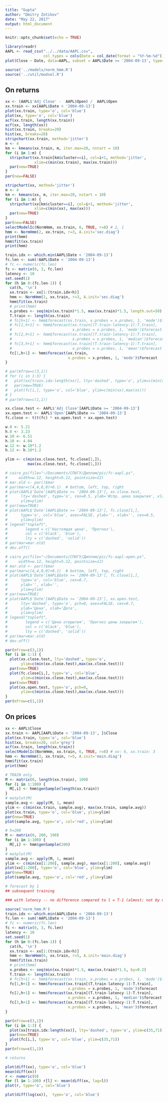 ```yaml
---
title: "Gupta"
author: "Dmitry Zotikov"
date: "May 22, 2017"
output: html_document
---
```


```r
knitr::opts_chunk$set(echo = TRUE)
```

```r
library(readr)
AAPL <- read_csv("../../data/AAPL.csv",
                 col_types = cols(Date = col_date(format = "%Y-%m-%d")))
plot(Close ~ Date, data=AAPL, subset = AAPL$Date >= '2004-09-13', type='o', col='blue')

source('../models/norm_hmm.R')
source('../util/modsel.R')
```

## On returns

```r
xx <- (AAPL$'Adj Close' -  AAPL$Open) /  AAPL$Open
xx.train <- xx[AAPL$Date < '2004-09-13']
plot(xx.train, type='o', col='blue')
plot(xx, type='o', col='blue')
acf(xx.train, length(xx.train))
acf(xx, length(xx))
hist(xx.train, breaks=20)
hist(xx, breaks=20)
stripchart(xx.train, method='jitter')
m <- 4
km <- kmeans(xx.train, m, iter.max=20, nstart = 10)
for (i in 1:m) {
  stripchart(xx.train[km$cluster==i], col=i+1, method='jitter',
             xlim=c(min(xx.train), max(xx.train)))
  par(new=TRUE)
}
par(new=FALSE)

stripchart(xx, method='jitter')
m <- 4
km <- kmeans(xx, m, iter.max=20, nstart = 10)
for (i in 1:m) {
  stripchart(xx[km$cluster==i], col=i+1, method='jitter',
             xlim=c(min(xx), max(xx)))
  par(new=TRUE)
}
par(new=FALSE)
selectModelIc(NormHmm, xx.train, 6, TRUE, r=8) # 2, 1
hmm <- NormHmm(2, xx.train, r=3, A.init='sec.diag')
print(hmm)
hmm$fit(xx.train)
print(hmm)

train.idx <- which.min(AAPL$Date < '2004-09-13')
fc.len <- sum(!AAPL$Date < '2004-09-13')
# fc <- numeric(fc.len)
fc <- matrix(0, 3, fc.len)
latency <- 10
set.seed(1)
for (h in 0:(fc.len-1)) {
  cat(h, '\n')
  xx.train <- xx[1:(train.idx+h)]
  hmm <- NormHmm(2, xx.train, r=3, A.init='sec.diag')
  hmm$fit(xx.train)
  # print(hmm)
  x.probes <- seq(min(xx.train)*1.5, max(xx.train)*1.5, length.out=50)
  T.train <- length(xx.train)
  # fc[h+1] <- hmm$forecast(xx.train, x.probes = x.probes, 1, 'mode')$forecast
  # fc[1,h+1] <- hmm$forecast(xx.train[(T.train-latency-1):T.train],
  #                           x.probes = x.probes, 1, 'mode')$forecast
  # fc[2,h+1] <- hmm$forecast(xx.train[(T.train-latency-1):T.train],
  #                           x.probes = x.probes, 1, 'median')$forecast
  # fc[3,h+1] <- hmm$forecast(xx.train[(T.train-latency-1):T.train],
  #                           x.probes = x.probes, 1, 'mean')$forecast
  fc[1,h+1] <- hmm$forecast(xx.train,
                            x.probes = x.probes, 1, 'mode')$forecast
}

# par(mfrow=c(3,1))
# for (i in 1:3) {
#   plot(xx[train.idx:length(xx)], lty='dashed', type='o', ylim=c(min(xx),max(xx)))
#   par(new=TRUE)
#   plot(fc[i,], type='o', col='blue', ylim=c(min(xx),max(xx)))
# }
# par(mfrow=c(1,1))

xx.close.test <- AAPL$'Adj Close'[AAPL$Date >= '2004-09-13']
xx.open.test <- AAPL$'Open'[AAPL$Date >= '2004-09-13']
fc.close <- t(t(fc) * xx.open.test + xx.open.test)

w.8 <- 5.21
h.8 <- 3.23
w.10 <- 6.51
h.10 <- 4.04
w.12 <- w.10*1.2
h.12 <- h.10*1.2

ylim <- c(min(xx.close.test, fc.close[1,]),
          max(xx.close.test, fc.close[1,]))

# cairo_ps(file="~/Documents/СПбГУ/Диплом/pic/fc-aapl.ps",
#     width=w.12, height=h.12, pointsize=12)
# mar.old <- par()$mar
# par(mar=c(4,4,0,0)+0.1)  # bottom, left, top, right
# plot(AAPL$'Date'[AAPL$Date >= '2004-09-13'], xx.close.test,
#      lty='dashed', type='o', cex=0.5, ylab='Испр. цена закрытия', xlab='Дата',
#      ylim=ylim)
# par(new=TRUE)
# plot(AAPL$'Date'[AAPL$Date >= '2004-09-13'], fc.close[1,],
#      type='o', col='blue', axes=FALSE, ylab='', xlab='', cex=0.5,
#      ylim=ylim)
# legend("topleft",
#        legend = c('Настоящая цена', 'Прогноз'),
#        col = c('black', 'blue'),
#        lty = c('dashed', 'solid'))
# par(mar=mar.old)
# dev.off()

# cairo_ps(file="~/Documents/СПбГУ/Диплом/pic/fc-aapl-open.ps",
#     width=w.12, height=h.12, pointsize=12)
# mar.old <- par()$mar
# par(mar=c(4,4,0,0)+0.1)  # bottom, left, top, right
# plot(AAPL$'Date'[AAPL$Date >= '2004-09-13'], fc.close[1,],
#      type='o', col='blue', cex=0.7,
#      ylab='', xlab='',
#      ylim=ylim)
# par(new=TRUE)
# plot(AAPL$'Date'[AAPL$Date >= '2004-09-13'], xx.open.test,
#      lty='dashed', type='o', pch=0, axes=FALSE, cex=0.7,
#      ylab='Цена', xlab='Дата',
#      ylim=ylim)
# legend("topleft",
#        legend = c('Цена открытия', 'Прогноз цены закрытия'),
#        col = c('black', 'blue'),
#        lty = c('dashed', 'solid'))
# par(mar=mar.old)
# dev.off()

par(mfrow=c(3,1))
for (i in 1:1) {
  plot(xx.close.test, lty='dashed', type='o',
       ylim=c(min(xx.close.test),max(xx.close.test)))
  par(new=TRUE)
  plot(fc.close[i,], type='o', col='blue',
       ylim=c(min(xx.close.test),max(xx.close.test)))
  par(new=TRUE)
  plot(xx.open.test, type='o', pch=0,
       ylim=c(min(xx.close.test),max(xx.close.test)))
}
par(mfrow=c(1,1))
```

## On prices

```r
xx <- AAPL$Close
xx.train <- AAPL[AAPL$Date < '2004-09-13', ]$Close
plot(xx.train, type='o', col='blue')
hist(xx, breaks=20, col='grey')
acf(xx.train, length(xx.train))
selectModelIc(NormHmm, xx.train, 6, TRUE, r=8) # xx: 6, xx.train: 3
hmm <- NormHmm(3, xx.train, r=5, A.init='main.diag')
hmm$fit(xx.train)
print(hmm)

# TRAIN only
M <- matrix(0, length(xx.train), 100)
for (i in 1:100) {
  M[,i] <- hmm$genSample(length(xx.train))
}
# matplot(M)
sample.avg <- apply(M, 1, mean)
ylim <- c(min(xx.train, sample.avg), max(xx.train, sample.avg))
plot(xx.train, type='o', col='blue', ylim=ylim)
par(new=TRUE)
plot(sample.avg, type='o', col='red', ylim=ylim)

# h=200
M <- matrix(0, 200, 100)
for (i in 1:100) {
  M[,i] <- hmm$genSample(200)
}
# matplot(M)
sample.avg <- apply(M, 1, mean)
ylim <- c(min(xx[1:200], sample.avg), max(xx[1:200], sample.avg))
plot(xx[1:200], type='o', col='blue', ylim=ylim)
par(new=TRUE)
plot(sample.avg, type='o', col='red', ylim=ylim)

# forecast by 1
## subsequent training

### with latency -- no difference compared to l = T-1 (almost; not by mode)

source('norm_hmm.R')
train.idx <- which.min(AAPL$Date < '2004-09-13')
fc.len <- sum(!AAPL$Date < '2004-09-13')
# fc <- numeric(fc.len)
fc <- matrix(0, 3, fc.len)
latency <- 10
set.seed(1)
for (h in 0:(fc.len-1)) {
  cat(h, '\n')
  xx.train <- xx[1:(train.idx+h)]
  hmm <- NormHmm(6, xx.train, r=5, A.init='main.diag')
  hmm$fit(xx.train)
  # print(hmm)
  x.probes <- seq(min(xx.train)*1.5, max(xx.train)*1.5, by=0.2)
  T.train <- length(xx.train)
  # fc[h+1] <- hmm$forecast(xx.train, x.probes = x.probes, 1, 'mode')$forecast
  fc[1,h+1] <- hmm$forecast(xx.train[(T.train-latency-1):T.train],
                            x.probes = x.probes, 1, 'mode')$forecast
  fc[2,h+1] <- hmm$forecast(xx.train[(T.train-latency-1):T.train],
                            x.probes = x.probes, 1, 'median')$forecast
  fc[3,h+1] <- hmm$forecast(xx.train[(T.train-latency-1):T.train],
                            x.probes = x.probes, 1, 'mean')$forecast
}

par(mfrow=c(3,1))
for (i in 1:3) {
  plot(xx[train.idx:length(xx)], lty='dashed', type='o', ylim=c(35,71))
  par(new=TRUE)
  plot(fc[i,], type='o', col='blue', ylim=c(35,71))
}
par(mfrow=c(1,1))

# returns

plot(diff(xx), type='o', col='blue')
mean(diff(xx))
r <- numeric(0)
for (l in 1:100) r[l] <- mean(diff(xx, lag=l))
plot(r, type='o', col='blue')

plot(diff(log(xx)),  type='o', col='blue')
```


